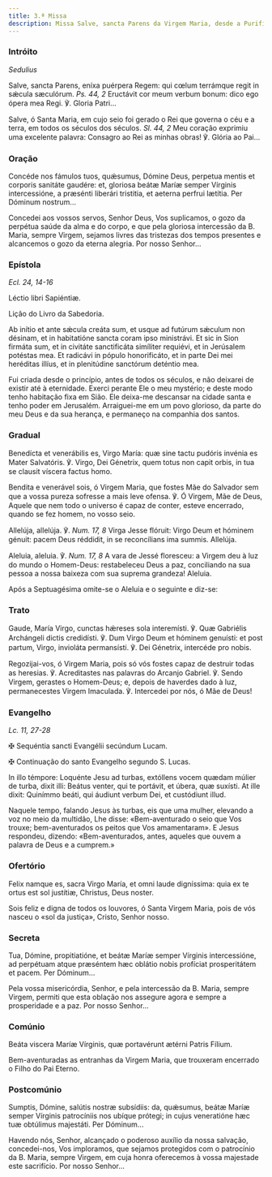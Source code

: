 ```yaml
---
title: 3.ª Missa
description: Missa Salve, sancta Parens da Virgem Maria, desde a Purificação até à Páscoa
---
```


### Intróito

<em>Sedulius</em>

<div class="side-by-side not-content">

Salve, sancta Parens, eníxa puérpera Regem: qui cœlum terrámque regit in sǽcula sæculórum. <em>Ps. 44, 2</em> Eructávit cor meum verbum bonum: dico ego ópera mea Regi. ℣. Gloria Patri...

Salve, ó Santa Maria, em cujo seio foi gerado o Rei que governa o céu e a terra, em todos os séculos dos séculos. <em>Sl. 44, 2</em> Meu coração exprimiu uma excelente palavra: Consagro ao Rei as minhas obras! ℣. Glória ao Pai...

</div>

### Oração

<div class="side-by-side not-content">

Concéde nos fámulos tuos, quǽsumus, Dómine Deus, perpetua mentis et corporis sanitáte gaudére: et, gloriosa beátæ Maríæ semper Vírginis intercessióne, a præsénti liberári tristitia, et aeterna perfrui lætítia. Per Dóminum nostrum...

Concedei aos vossos servos, Senhor Deus, Vos suplicamos, o gozo da perpétua saúde da alma e do corpo, e que pela gloriosa intercessão da B. Maria, sempre Virgem, sejamos livres das tristezas dos tempos presentes e alcancemos o gozo da eterna alegria. Por nosso Senhor...

</div>

### Epístola

<em>Ecl. 24, 14-16</em>

<div class="side-by-side not-content">

Léctio libri Sapiéntiæ.

Lição do Livro da Sabedoria.

Ab inítio et ante sǽcula creáta sum, et usque ad futúrum sǽculum non désinam, et in habitatióne sancta coram ipso ministrávi. Et sic in Sion firmáta sum, et in civitáte sanctificáta simíliter requiévi, et in Jerúsalem potéstas mea. Et radicávi in pópulo honorificáto, et in parte Dei mei heréditas illíus, et in plenitúdine sanctórum deténtio mea.

Fui criada desde o princípio, antes de todos os séculos, e não deixarei de existir até à eternidade. Exerci perante Ele o meu mystério; e deste modo tenho habitação fixa em Sião. Ele deixa-me descansar na cidade santa e tenho poder em Jerusalém. Arraiguei-me em um povo glorioso, da parte do meu Deus e da sua herança, e permaneço na companhia dos santos.

</div>

### Gradual

<div class="side-by-side not-content">

Benedícta et venerábilis es, Virgo María: quæ sine tactu pudóris invénia es Mater Salvatóris. ℣. Virgo, Dei Génetrix, quem totus non capit orbis, in tua se clausit víscera factus homo.

Bendita e venerável sois, ó Virgem Maria, que fostes Mãe do Salvador sem que a vossa pureza sofresse a mais leve ofensa. ℣. Ó Virgem, Mãe de Deus, Aquele que nem todo o universo é capaz de conter, esteve encerrado, quando se fez homem, no vosso seio.

Allelúja, allelúja. ℣. <em>Num. 17, 8</em> Virga Jesse flóruit: Virgo Deum et hóminem génuit: pacem Deus réddidit, in se reconcílians ima summis. Allelúja.

Aleluia, aleluia. ℣. <em>Num. 17, 8</em> A vara de Jessé floresceu: a Virgem deu à luz do mundo o Homem-Deus: restabeleceu Deus a paz, conciliando na sua pessoa a nossa baixeza com sua suprema grandeza! Aleluia.

</div>

<aside>Após a Septuagésima omite-se o Aleluia e o seguinte e diz-se:</aside>

### Trato

<div class="side-by-side not-content">

Gaude, María Virgo, cunctas hǽreses sola interemísti. ℣. Quæ Gabriélis Archángeli dictis credidísti. ℣. Dum Virgo Deum et hóminem genuísti: et post partum, Virgo, invioláta permansísti. ℣. Dei Génetrix, intercéde pro nobis.

Regozijai-vos, ó Virgem Maria, pois só vós fostes capaz de destruir todas as heresias. ℣. Acreditastes nas palavras do Arcanjo Gabriel. ℣. Sendo Virgem, gerastes o Homem-Deus; e, depois de haverdes dado à luz, permanecestes Virgem Imaculada. ℣. Intercedei por nós, ó Mãe de Deus!

</div>

### Evangelho

<em>Lc. 11, 27-28</em>

<div class="side-by-side not-content">

<span class="cross text-red-500">✠</span> Sequéntia sancti Evangélii secúndum Lucam.

<span class="cross text-red-500">✠</span> Continuação do santo Evangelho segundo S. Lucas.

In illo témpore: Loquénte Jesu ad turbas, extóllens vocem quædam múlier de turba, dixit illi: Beátus venter, qui te portávit, et úbera, quæ suxísti. At ille dixit: Quinímmo beáti, qui áudiunt verbum Dei, et custódiunt illud.

Naquele tempo, falando Jesus às turbas, eis que uma mulher, elevando a voz no meio da multidão, Lhe disse: «Bem-aventurado o seio que Vos trouxe; bem-aventurados os peitos que Vos amamentaram». E Jesus respondeu, dizendo: «Bem-aventurados, antes, aqueles que ouvem a palavra de Deus e a cumprem.»

</div>

### Ofertório

<div class="side-by-side not-content">

Felix namque es, sacra Virgo María, et omni laude digníssima: quia ex te ortus est sol justítiæ, Christus, Deus noster.

Sois feliz e digna de todos os louvores, ó Santa Virgem Maria, pois de vós nasceu o «sol da justiça», Cristo, Senhor nosso.

</div>

### Secreta

<div class="side-by-side not-content">

Tua, Dómine, propitiatióne, et beátæ Maríæ semper Vírginis intercessióne, ad perpétuam atque præséntem hæc oblátio nobis profíciat prosperitátem et pacem. Per Dóminum...

Pela vossa misericórdia, Senhor, e pela intercessão da B. Maria, sempre Virgem, permiti que esta oblação nos assegure agora e sempre a prosperidade e a paz. Por nosso Senhor...

</div>

### Comúnio

<div class="side-by-side not-content">

Beáta viscera Maríæ Vírginis, quæ portavérunt ætérni Patris Fílium.

Bem-aventuradas as entranhas da Virgem Maria, que trouxeram encerrado o Filho do Pai Eterno.

</div>

### Postcomúnio

<div class="side-by-side not-content">

Sumptis, Dómine, salútis nostræ subsídiis: da, quǽsumus, beátæ Maríæ semper Vírginis patrocíniis nos ubíque prótegi; in cujus veneratióne hæc tuæ obtúlimus majestáti. Per Dóminum...

Havendo nós, Senhor, alcançado o poderoso auxílio da nossa salvação, concedei-nos, Vos imploramos, que sejamos protegidos com o patrocínio da B. Maria, sempre Virgem, em cuja honra oferecemos à vossa majestade este sacrifício. Por nosso Senhor...

</div>
